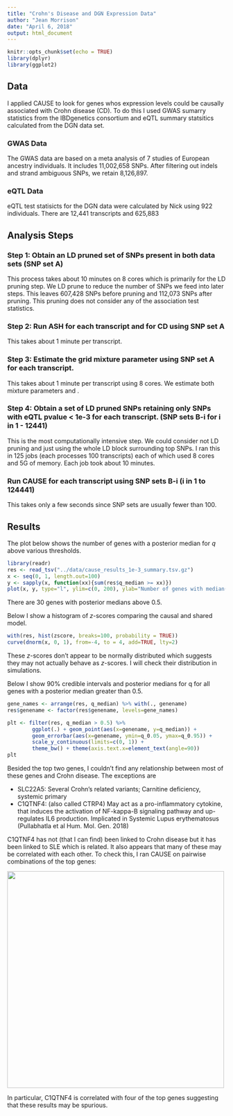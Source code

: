 ```yaml
---
title: "Crohn's Disease and DGN Expression Data"
author: "Jean Morrison"
date: "April 6, 2018"
output: html_document
---
```


```r
knitr::opts_chunk$set(echo = TRUE)
library(dplyr)
library(ggplot2)
```

## Data

I applied CAUSE to look for genes whos expression levels could be causally associated with Crohn disease (CD). To do this I used GWAS sumarry statistics from the IBDgenetics consortium and eQTL summary statsitics calculated from the DGN data set. 

### GWAS Data

The GWAS data are based on a meta analysis of 7 studies of European ancestry individuals. It includes 11,002,658  SNPs. After filtering out indels and strand ambiguous SNPs, we retain 8,126,897.


### eQTL Data

eQTL test statisicts for the DGN data were calculated by Nick using 922 individuals. There are 12,441 transcripts and 625,883

## Analysis Steps

### Step 1: Obtain an LD pruned set of SNPs present in both data sets (SNP set A)
This process takes about 10 minutes on 8 cores which is primarily for the LD pruning step. We LD prune to reduce the number of SNPs we feed into later steps. This leaves 607,428 SNPs before pruning and 112,073 SNPs after pruning. This pruning does not consider any of the association test statistics.

### Step 2: Run ASH for each transcript and for CD using SNP set A
This takes about 1 minute per transcript.

### Step 3: Estimate the grid mixture parameter using SNP set A for each transcript.
This takes about 1 minute per transcript using 8 cores. We estimate both mixture parameters and \rho.

### Step 4: Obtain a set of LD pruned SNPs retaining only SNPs with eQTL pvalue < 1e-3 for each transcript. (SNP sets B-i for i in 1 - 12441)
This is the most computationally intensive step. We could consider not LD pruning and just using the whole LD block surrounding top SNPs. I ran this in 125 jobs (each processes 100 transcripts) each of which used 8 cores and 5G  of memory. Each job took about 10 minutes. 

### Run CAUSE for each transcript using SNP sets B-i (i in 1 to 124441)

This takes only a few seconds since SNP sets are usually fewer than 100. 



## Results

The plot below shows the number of genes with a posterior median for $q$ above various thresholds. 

```r
library(readr)
res <- read_tsv("../data/cause_results_1e-3_summary.tsv.gz")
x <- seq(0, 1, length.out=100)
y <- sapply(x, function(xx){sum(res$q_median >= xx)})
plot(x, y, type="l", ylim=c(0, 200), ylab="Number of genes with median(q) > x")
```
There are 30 genes with posterior medians above 0.5. 


Below I show a histogram of $z$-scores comparing the causal and shared model.
```r
with(res, hist(zscore, breaks=100, probability = TRUE))
curve(dnorm(x, 0, 1), from=-4, to = 4, add=TRUE, lty=2)
```
These $z$-scores don't appear to be normally distributed which suggests they may not actually behave as $z$-scores. I will check their distribution in simulations. 

Below I show 90\% credible intervals and posterior medians for q for all genes with a posterior median greater than 0.5.
```r
gene_names <- arrange(res, q_median) %>% with(., genename)
res$genename <- factor(res$genename, levels=gene_names)

plt <- filter(res, q_median > 0.5) %>%
        ggplot(.) + geom_point(aes(x=genename, y=q_median)) +
        geom_errorbar(aes(x=genename, ymin=q_0.05, ymax=q_0.95)) +
        scale_y_continuous(limits=c(0, 1)) +
        theme_bw() + theme(axis.text.x=element_text(angle=90)) 
plt
```

Besided the top two genes, I couldn't find any relationship between most of these genes and Crohn disease. The exceptions are

+ SLC22A5: Several Crohn's related variants; Carnitine deficiency, systemic primary 
+ C1QTNF4: (also called CTRP4) May act as a pro-inflammatory cytokine, that induces the activation of NF-kappa-B signaling pathway and up-regulates IL6 production. Implicated in Systemic Lupus erythematosus (Pullabhatla et al Hum. Mol. Gen. 2018)

C1QTNF4 has not (that I can find) been linked to Crohn disease but it has been linked to SLE which is related. It also appears that many of these may be correlated with each other. To check this, I ran CAUSE on pairwise combinations of the top genes:

<img src="dgn_matrix.png" width="500">

In particular, C1QTNF4 is correlated with four of the top genes suggesting that these results may be spurious. 


